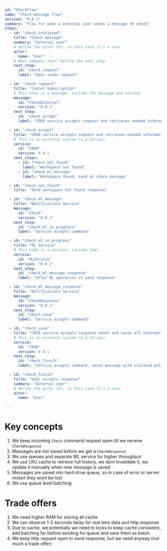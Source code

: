 ```yaml
---
id: "CheckFlow"
name: "Check message flow"
version: "0.0.1"
summary: "Flow for when a external user sends a message to check"
steps:
  - id: "check_initiated"
    title: "Check message"
    summary: "External user"
    # define the actor for, in this case it's a user.
    actor:
      name: "User"
    # What happens next? Define the next step
    next_step:
      id: "check_request"
      label: "User sends request"

  - id: "check_request"
    title: "Cancel Subscription"
    # This step is a message, include the message and version
    message:
      id: "CheckExternal"
      version: "0.0.1"
    next_step:
      id: "check_accept"
      label: "CRUD service accepts request and retrieves needed information (or use auth gateway to get needed information from headers)"

  - id: "check_accept"
    title: "CRUD service accepts request and retrieves needed information"
    # This is an external system (e.g Stripe)
    service:
      id: "CRUD"
      version: 0.0.1
    next_steps:
      - id: "check_not_found"
        label: "Workspace not found"
      - id: "check_ml_message"
        label: "Workspace found, send ml check message"

  - id: "check_not_found"
    title: "Send workspace not found response"

  - id: "check_ml_message"
    title: "Notifications Service"
    message:
      id: "Check"
      version: "0.0.1"
    next_step:
      id: "check_ml_in_progress"
      label: "Service accepts command"

  - id: "check_ml_in_progress"
    title: "ML Service"
    # This node is a service, include that.
    service:
      id: "MLService"
      version: "0.0.1"
    next_step:
      id: "check_ml_message_response"
      label: "After ML operation it send response"

  - id: "check_ml_message_response"
    title: "Notifications Service"
    message:
      id: "CheckResponse"
      version: "0.0.1"
    next_step:
      id: "check_save"
      label: "Service accepts command"

  - id: "check_save"
    title: "CRUD service accepts response event and saves all information into database, retrieves full information from LRU cache"
    # This is an external system (e.g Stripe)
    service:
      id: "CRUD"
      version: 0.0.1
    next_step:
      id: "check_finish"
      label: "Service accepts command, saves message with violated policies, and send response"

  - id: "check_finish"
    title: "User accepts response"
    summary: "External user"
    # define the actor for, in this case it's a user.
    actor:
      name: "User"

---
```


# Key concepts

1. We keep incoming `Check` command request open till we receive `CheckResponse`
2. Messages are not saved before we get a `CheckResponse`
3. We use queues and separate ML service for higher throughput
4. We use LRU cache to retrieve full history, we dont invalidate it, we update it manually when new message is saved
5. Messages are saved into hard drive queue, so in case of error or server restart they wont be lost
6. We use queue level batching

# Trade offers

1. We need higher RAM for storing all cache
2. We can observe 1-2 seconds delay for real time data and http response
3. Due to cache, we potentially we need to locks to keep cache consistent, add batching for before sending for queue and save them as batch
4. We keep http request open to send response, but we need anyway (not much a trade offer)
